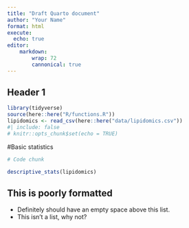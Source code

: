 ```yaml
---
title: "Draft Quarto document"
author: "Your Name"
format: html
execute:
  echo: true
editor:
    markdown:
        wrap: 72
        cannonical: true
---
```


## Header 1

```r
library(tidyverse)
source(here::here("R/functions.R"))
lipidomics <- read_csv(here::here("data/lipidomics.csv"))
#| include: false
# knitr::opts_chunk$set(echo = TRUE)
```

#Basic statistics

```r
# Code chunk

descriptive_stats(lipidomics)

```

## This is poorly formatted

-   Definitely should have an empty space above this list.
-   This isn't a list, why not?

